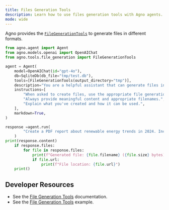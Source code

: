 ```yaml
---
title: Files Generation Tools
description: Learn how to use files generation tools with Agno agents.
mode: wide
---
```


Agno provides the [`FileGenerationTools`](/concepts/tools/toolkits/file-generation/file-generation) to generate files in different formats.

```python
from agno.agent import Agent
from agno.models.openai import OpenAIChat
from agno.tools.file_generation import FileGenerationTools

agent = Agent(
    model=OpenAIChat(id="gpt-4o"),
    db=SqliteDb(db_file="tmp/test.db"),
    tools=[FileGenerationTools(output_directory="tmp")],  
    description="You are a helpful assistant that can generate files in various formats.",
    instructions=[
        "When asked to create files, use the appropriate file generation tools.",
        "Always provide meaningful content and appropriate filenames.",
        "Explain what you've created and how it can be used.",
    ],
    markdown=True,
)

response =agent.run(
        "Create a PDF report about renewable energy trends in 2024. Include sections on solar, wind, and hydroelectric power."
    )
print(response.content)
    if response.files:
        for file in response.files:
            print(f"Generated file: {file.filename} ({file.size} bytes)")
            if file.url:
                print(f"File location: {file.url}")
    print()
```


## Developer Resources

- See the [File Generation Tools](/concepts/tools/toolkits/file-generation/file-generation) documentation.
- See the [File Generation Tools](/examples/concepts/tools/file-generation) example.